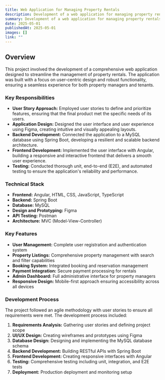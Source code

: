 ```yaml
---
title: Web Application for Managing Property Rentals
description: Development of a web application for managing property rentals, using a user story approach, Figma for design, Spring Boot for the backend, and Angular for the frontend.
summary: Development of a web application for managing property rentals, using a user story approach, Figma for design, Spring Boot for the backend, and Angular for the frontend.
date: 2025-05-01
publishedAt: 2025-05-01
images: []
link: ""
---
```


## Overview

This project involved the development of a comprehensive web application designed to streamline the management of property rentals. The application was built with a focus on user-centric design and robust functionality, ensuring a seamless experience for both property managers and tenants.

### Key Responsibilities

- **User Story Approach:** Employed user stories to define and prioritize features, ensuring that the final product met the specific needs of its users.
- **Application Design:** Designed the user interface and user experience using Figma, creating intuitive and visually appealing layouts.
- **Backend Development:** Connected the application to a MySQL database using Spring Boot, developing a resilient and scalable backend architecture.
- **Frontend Development:** Implemented the user interface with Angular, building a responsive and interactive frontend that delivers a smooth user experience.
- **Testing:** Conducted thorough unit, end-to-end (E2E), and automated testing to ensure the application's reliability and performance.

### Technical Stack

- **Frontend:** Angular, HTML, CSS, JavaScript, TypeScript
- **Backend:** Spring Boot
- **Database:** MySQL
- **Design and Prototyping:** Figma
- **API Testing:** Postman
- **Architecture:** MVC (Model-View-Controller)

### Key Features

- **User Management:** Complete user registration and authentication system
- **Property Listings:** Comprehensive property management with search and filter capabilities
- **Booking System:** Integrated booking and reservation management
- **Payment Integration:** Secure payment processing for rentals
- **Admin Dashboard:** Full administrative interface for property managers
- **Responsive Design:** Mobile-first approach ensuring accessibility across all devices

### Development Process

The project followed an agile methodology with user stories to ensure all requirements were met. The development process included:

1. **Requirements Analysis:** Gathering user stories and defining project scope
2. **UI/UX Design:** Creating wireframes and prototypes using Figma
3. **Database Design:** Designing and implementing the MySQL database schema
4. **Backend Development:** Building RESTful APIs with Spring Boot
5. **Frontend Development:** Creating responsive interfaces with Angular
6. **Testing:** Comprehensive testing including unit, integration, and E2E tests
7. **Deployment:** Production deployment and monitoring setup
